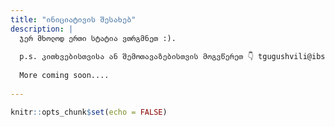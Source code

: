 ```yaml
---
title: "ინიციატივის შესახებ"
description: |
  ჯერ მხოლოდ ერთი სტატია ვთრგმნეთ :). 
  
  p.s. კითხვებისთვისა ან შემოთავაზებისთვის მოგვწერეთ 👇 tgugushvili@ibsu.edu.ge
  
  More coming soon....
  
---
```


```r
knitr::opts_chunk$set(echo = FALSE)
```
